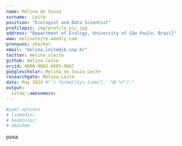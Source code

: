 ```yaml
---
name: Melina de Souza
surname:  Leite
position: "Ecologist and Data Scientist"
profilepic: img/profile_pic.jpg
address: "Department of Ecology, University of São Paulo, Brazil"
www: melinaleite.weebly.com
pronouns: she/her
email: "melina.leite@ib.usp.br"
twitter: melina_sleite
github: melina-leite
orcid: 0000-0003-0505-0667
googlescholar: Melina de Souza Leite
researchgate: Melina-Leite
date: May 2024 #"`r format(Sys.time(), '%B %Y')`"
output:
  vitae::awesomecv:
---
```


```r
#yaml options
# linkedin:
# headcolor:
# aboutme
```

\footnotesize

poxa